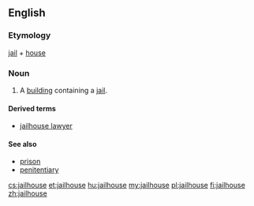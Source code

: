 ==English==

===Etymology===
[[jail]] + [[house]]

===Noun===
{{en-noun}}

# A [[building]] containing a [[jail]].

====Derived terms====
* [[jailhouse lawyer]]

====See also====
* [[prison]]
* [[penitentiary]]

[[cs:jailhouse]]
[[et:jailhouse]]
[[hu:jailhouse]]
[[my:jailhouse]]
[[pl:jailhouse]]
[[fi:jailhouse]]
[[zh:jailhouse]]